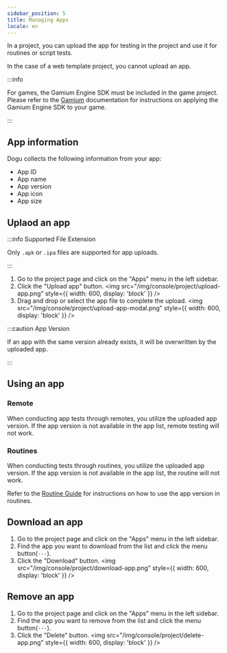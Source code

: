 ```yaml
---
sidebar_position: 5
title: Managing Apps
locale: en
---
```



In a project, you can upload the app for testing in the project and use it for routines or script tests.

In the case of a web template project, you cannot upload an app.

:::info

For games, the Gamium Engine SDK must be included in the game project.  
Please refer to the [Gamium](https://gamium.dogutech.io) documentation for instructions on applying the Gamium Engine SDK to your game.

:::

## App information

Dogu collects the following information from your app:

- App ID
- App name
- App version
- App icon
- App size

## Uplaod an app

:::info Supported File Extension

Only `.apk` or `.ipa` files are supported for app uploads.

:::

<ProjectWritePermission prefix="Uploading an app" />

1. Go to the project page and click on the "Apps" menu in the left sidebar.
2. Click the "Upload app" button.
   <img
     src="/img/console/project/upload-app.png"
     style={{ width: 600, display: 'block' }}
   />
3. Drag and drop or select the app file to complete the upload.
   <img
     src="/img/console/project/upload-app-modal.png"
     style={{ width: 600, display: 'block' }}
   />

:::caution App Version

If an app with the same version already exists, it will be overwritten by the uploaded app.

:::

## Using an app

### Remote

When conducting app tests through remotes, you utilize the uploaded app version. If the app version is not available in the app list, remote testing will not work.

### Routines

When conducting tests through routines, you utilize the uploaded app version. If the app version is not available in the app list, the routine will not work.

Refer to the [Routine Guide](/routine/routines) for instructions on how to use the app version in routines.

## Download an app

<ProjectMemberPermission prefix="Downloading the app" />

1. Go to the project page and click on the "Apps" menu in the left sidebar.
2. Find the app you want to download from the list and click the menu button(`···`).
3. Click the "Download" button.
   <img
     src="/img/console/project/download-app.png"
     style={{ width: 600, display: 'block' }}
   />

## Remove an app

<ProjectWritePermission prefix="Removing an app" />

1. Go to the project page and click on the "Apps" menu in the left sidebar.
2. Find the app you want to remove from the list and click the menu button(`···`).
3. Click the "Delete" button.
   <img
     src="/img/console/project/delete-app.png"
     style={{ width: 600, display: 'block' }}
   />
